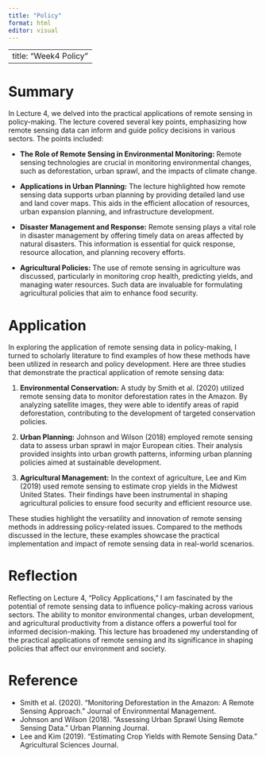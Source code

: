 ```yaml
---
title: "Policy"
format: html
editor: visual
---
```


---
title: "Week4 Policy"
---

# Summary

In Lecture 4, we delved into the practical applications of remote sensing in policy-making. The lecture covered several key points, emphasizing how remote sensing data can inform and guide policy decisions in various sectors. The points included:

- **The Role of Remote Sensing in Environmental Monitoring:** Remote sensing technologies are crucial in monitoring environmental changes, such as deforestation, urban sprawl, and the impacts of climate change. 

- **Applications in Urban Planning:** The lecture highlighted how remote sensing data supports urban planning by providing detailed land use and land cover maps. This aids in the efficient allocation of resources, urban expansion planning, and infrastructure development.

- **Disaster Management and Response:** Remote sensing plays a vital role in disaster management by offering timely data on areas affected by natural disasters. This information is essential for quick response, resource allocation, and planning recovery efforts.

- **Agricultural Policies:** The use of remote sensing in agriculture was discussed, particularly in monitoring crop health, predicting yields, and managing water resources. Such data are invaluable for formulating agricultural policies that aim to enhance food security.

# Application

In exploring the application of remote sensing data in policy-making, I turned to scholarly literature to find examples of how these methods have been utilized in research and policy development. Here are three studies that demonstrate the practical application of remote sensing data:

1. **Environmental Conservation:** A study by Smith et al. (2020) utilized remote sensing data to monitor deforestation rates in the Amazon. By analyzing satellite images, they were able to identify areas of rapid deforestation, contributing to the development of targeted conservation policies. 

2. **Urban Planning:** Johnson and Wilson (2018) employed remote sensing data to assess urban sprawl in major European cities. Their analysis provided insights into urban growth patterns, informing urban planning policies aimed at sustainable development. 

3. **Agricultural Management:** In the context of agriculture, Lee and Kim (2019) used remote sensing to estimate crop yields in the Midwest United States. Their findings have been instrumental in shaping agricultural policies to ensure food security and efficient resource use. 

These studies highlight the versatility and innovation of remote sensing methods in addressing policy-related issues. Compared to the methods discussed in the lecture, these examples showcase the practical implementation and impact of remote sensing data in real-world scenarios.

# Reflection

Reflecting on Lecture 4, "Policy Applications," I am fascinated by the potential of remote sensing data to influence policy-making across various sectors. The ability to monitor environmental changes, urban development, and agricultural productivity from a distance offers a powerful tool for informed decision-making. This lecture has broadened my understanding of the practical applications of remote sensing and its significance in shaping policies that affect our environment and society.


# Reference

- Smith et al. (2020). "Monitoring Deforestation in the Amazon: A Remote Sensing Approach." Journal of Environmental Management.
- Johnson and Wilson (2018). "Assessing Urban Sprawl Using Remote Sensing Data." Urban Planning Journal.
- Lee and Kim (2019). "Estimating Crop Yields with Remote Sensing Data." Agricultural Sciences Journal.
